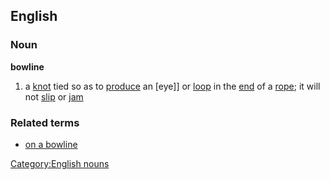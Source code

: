 ==English==
===Noun===
{{wikipedia}}
'''bowline'''
#{{nautical}} a [[knot]] tied so as to [[produce]] an [eye]] or [[loop]] in the [[end]] of a [[rope]]; it will not [[slip]] or [[jam]]
===Related terms===
*[[on a bowline]]
[[Category:English nouns]]